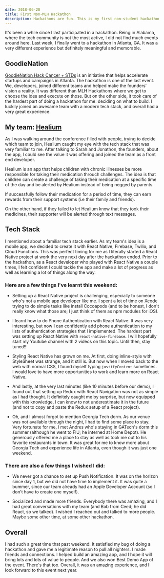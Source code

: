 ```yaml
---
date: 2018-06-28
title: First Non-MLH Hackathon
description: Hackathons are fun. This is my first non-student hackathon.
---
```


It's been a while since I last participated in a hackathon. Being in Alabama, where the tech community is not the most active, I did not find much events around here. Last week, I finally went to a hackathon in Atlanta, GA. It was a very different experience but definitely meaningful and memorable.

## GoodieNation

[GoodieNation Hack Cancer + STDs](https://goodienation.org/initiatives/hack-cancer-stds/ "GoodieNation Hack Cancer + STDs website") is an initiative that helps accelerate startups and campaigns in Atlanta. The hackathon is one of the last event. We, developers, joined different teams and helped make the founders' vision a reality. It was different than MLH Hackathons where we get to choose the idea and execute on those. But on the other side, it took care of the hardest part of doing a hackathon for me: deciding on what to build. I luckily joined an awesame team with a modern tech stack, and overall had a very great experience.

## My team: [Healium](https://healium.app "Healium App")

As I was walking around the conference filled with people, trying to decide which team to join, Healium caught my eye with the tech stack that was very familiar to me. After talking to Sarah and Jonathon, the founders, about the app, I could see the value it was offering and joined the team as a front end developer.

Healium is an app that helps children with chronic illnesses be more responsible for taking their medication throuch challenges. The idea is that children can create a challenge of taking their medication at a specific time of the day and be alerted by Healium instead of being negged by parents.

If successfully follow their medication for a period of time, they can earn rewards from their support systems (i.e their family and friends).

On the other hand, if they failed to let Healium know that they took their medicines, their supporter will be alerted through text messages.

## Tech Stack

I mentioned about a familiar tech stack earlier. As my team's idea is a mobile app, we decided to create it with React Native, Firebase, Twilio, and Cloud Functions. This was perfect timing for me as I literally started a React Native project at work the very next day after the hackathon ended. Prior to the hackathon, as a React developer who played with React Native a couple times, I felt confident I could tackle the app and make a lot of progress as well as learning a lot of things along the way.

### Here are a few things I've learnt this weekend:

- Setting up a React Native project is challenging, especially to someone who's not a mobile app developer like me. I spent a lot of time on Xcode trying to do simple tasks like install Cocoapods (and to be honest, I don't really know what those are; I just think of them as npm modules for iOS).

- I learnt how to do Phone Authentication with React Native. It was very interesting, but now I can confidently add phone authentication to my lists of authentication strategies that I implemented. The hardest part was setting up React Native with `react-native-firebase`. I will hopefully start my Youtube channel with 2 videos on this topic. Until then, stay tuned!!

- Styling React Native has grown on me. At first, doing inline-style with StyleSheet was strange, and it still is. But now when I moved back to the web with normal CSS, I found myself typing `justifyContent` sometimes. I would love to have more opportunities to work and learn more on React Native.

- And lastly, at the very last minutes (like 10 minutes before our demo), I found out that setting up Redux with React Navigation was not as simple as I had thought. It definitely caught me by surprise, but now equipped with this knowledge, I can know to not underestimate it in the future (and not to copy and paste the Redux setup of a React project).

- Oh, and I almost forgot to mention Georgia Tech dorm. As our venue was not available through the night, I had to find some place to stay. Very fortunate for me, I met Andres who's staying in GATech's dorm this summer (although he went to FIU; he interned at Home Depot). He generously offered me a place to stay as well as took me out to his favorite restaurants in town. It was great for me to know more about Georgia Tech and experience life in Atlanta, even though it was just one weekend.

### There are also a few things I wished I did:

- We never got a chance to set up Push Notification. It was on the horizon since day 1, but we did not have time to implement it. It was quite a bummer, since our team already had an Apple Developer Account (so I don't have to create one myself).

- Socialized and made more friends. Everybody there was amazing, and I had great conversations with my team (and Bob from Ceed; he did React, so we talked). I wished I reached out and talked to more people. Maybe some other time, at some other hackathon.

## Overall

I had such a great time that past weekend. It satisfied my bug of doing a hackathon and gave me a legitimate reason to pull all nighters. I made friends and connections. I helped build an amazing app, and I hope it will bring lots and lots of value to people. And we also won Best Demo App of the event. There's that too. Overall, it was an amazing experience, and I look forward to this event next year.